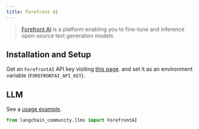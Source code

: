 ```yaml
---
title: Forefront AI
---
```


> [Forefront AI](https://forefront.ai/) is a platform enabling you to
> fine-tune and inference open-source text generation models


## Installation and Setup

Get an `ForefrontAI` API key
visiting [this page](https://accounts.forefront.ai/sign-in?redirect_url=https%3A%2F%2Fforefront.ai%2Fapp%2Fapi-keys).
 and set it as an environment variable (`FOREFRONTAI_API_KEY`).

## LLM

See a [usage example](/oss/python/integrations/llms/forefrontai).

```python
from langchain_community.llms import ForefrontAI
```
